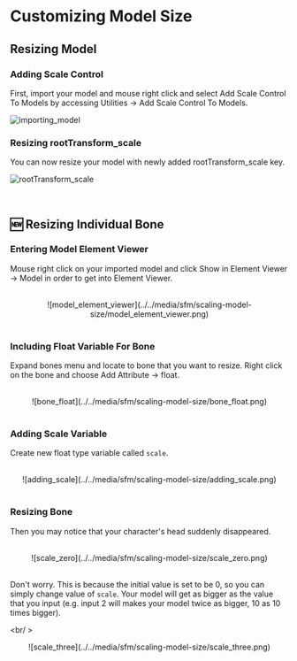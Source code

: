 # Customizing Model Size

## Resizing Model

### Adding Scale Control

First, import your model and mouse right click and select Add Scale Control To Models by accessing Utilities &rarr; Add Scale Control To Models.

![importing_model](../../media/sfm/scaling-model-size/importing-model.png)

### Resizing rootTransform_scale

You can now resize your model with newly added rootTransform_scale key.

![rootTransform_scale](../../media/sfm/scaling-model-size/roottransform_scale.png)

<br />

## 🆕 Resizing Individual Bone

### Entering Model Element Viewer

Mouse right click on your imported model and click Show in Element Viewer &rarr; Model in order to get into Element Viewer.

<br />

<center>
  ![model_element_viewer](../../media/sfm/scaling-model-size/model_element_viewer.png)
</center>

<br />

### Including Float Variable For Bone

Expand bones menu and locate to bone that you want to resize. Right click on the bone and choose Add Attribute &rarr; float.

<br />

<center>
  ![bone_float](../../media/sfm/scaling-model-size/bone_float.png)
</center>

<br />

### Adding Scale Variable

Create new float type variable called `scale`.

<br />

<center>
  ![adding_scale](../../media/sfm/scaling-model-size/adding_scale.png)
</center>

<br />

### Resizing Bone

Then you may notice that your character's head suddenly disappeared.

<br />

<center>
  ![scale_zero](../../media/sfm/scaling-model-size/scale_zero.png)
</center>

<br />

Don't worry. This is because the initial value is set to be 0, so you can simply change value of `scale`.
Your model will get as bigger as the value that you input (e.g. input 2 will makes your model twice as bigger, 10 as 10 times bigger).

<br/ >

<center>
  ![scale_three](../../media/sfm/scaling-model-size/scale_three.png)
</center>
